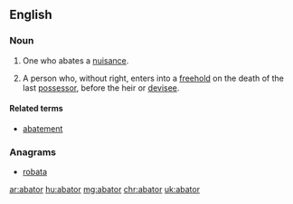 ==English==

===Noun===
{{en-noun}}

# {{legal}} One who abates a [[nuisance]].
# {{legal}} A person who, without right, enters into a [[freehold]] on the death of the last [[possessor]], before the heir or [[devisee]].

====Related terms====
* [[abatement]]

{{1913}}

===Anagrams===
* [[robata#English|robata]]

[[ar:abator]]
[[hu:abator]]
[[mg:abator]]
[[chr:abator]]
[[uk:abator]]